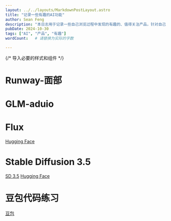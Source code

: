 ```yaml
---
layout: ../../layouts/MarkdownPostLayout.astro
title: "记录一些有趣的AI功能"
author: Sean Feng
description: "本日志用于记录一些自己浏览过程中发现的有趣的、值得关注产品，针对自己感兴趣的还可以从中选择实践并可以给出点评。"
pubDate: 2024-10-30
tags: ["AI", "产品", "有趣"]
wordCount:   # 请替换为实际的字数

---
```


{/* 导入必要的样式和组件 */}

# Runway-面部

# GLM-aduio

# Flux
[Hugging Face](https://huggingface.co/black-forest-labs/FLUX.1-dev)

# Stable Diffusion 3.5
[SD 3.5](https://platform.stability.ai/docs/api-reference#tag/Generate/paths/~1v2beta~1stable-image~1generate~1ultra/post)
[Hugging Face](https://huggingface.co/stabilityai/stable-diffusion-3.5-large)

# 豆包代码练习
[豆包](https://www.marscode.cn/practice/on6ow09w8ojo8q?)
